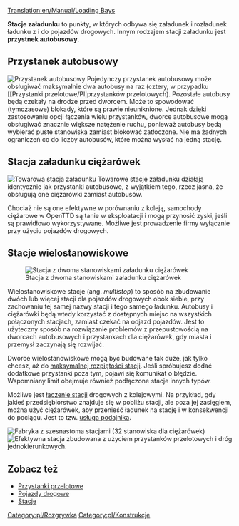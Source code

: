 [[Translation:en/Manual/Loading Bays]]

'''Stacje załadunku''' to punkty, w których odbywa się załadunek i rozładunek ładunku z i do pojazdów drogowych. Innym rodzajem stacji załadunku jest '''przystnek autobusowy'''.

==Przystanek autobusowy==
[[File:en/Busstation.png|right|frame|Przystanek autobusowy]]
Pojedynczy przystanek autobusowy może obsługiwać maksymalnie dwa autobusy na raz (cztery, w przypadku [[Przystanki przelotowe/Pl|przystanków przelotowych). Pozostałe autobusy będą czekały na drodze przed dworcem. Może to spowodować (tymczasowe) blokady, które są prawie nieuniknione. Jednak dzięki zastosowaniu opcji łączenia wielu przystanków, dworce autobusowe mogą obsługiwać znacznie większe natężenie ruchu, ponieważ autobusy będą wybierać puste stanowiska zamiast blokować zatłoczone. Nie ma żadnych ograniczeń co do liczby autobusów, które można wysłać na jedną stację. 

==Stacja załadunku ciężarówek==
[[File:en/Lorrystation.png|right|frame|Towarowa stacja załadunku]]
Towarowe stacje załadunku działają identycznie jak przystanki autobusowe, z wyjątkiem tego, rzecz jasna, że obsługują one ciężarówki zamiast autobusów.

Chociaż nie są one efektywne w porównaniu z koleją, samochody ciężarowe w OpenTTD są tanie w eksploatacji i mogą przynosić zyski, jeśli są prawidłowo wykorzystywane. Możliwe jest prowadzenie firmy wyłącznie przy użyciu pojazdów drogowych.

==Stacje wielostanowiskowe==
[[File:en/Multistop2ry.png|frame|Stacja z dwoma stanowiskami załadunku ciężarówek]]

Wielostanowiskowe stacje (ang. ''multistop'') to sposób na zbudowanie dwóch lub więcej stacji dla pojazdów drogowych obok siebie, przy zachowaniu tej samej nazwy stacji i tego samego ładunku. Autobusy i ciężarówki będą wtedy korzystać z dostępnych miejsc na wszystkich połączonych stacjach, zamiast czekać na odjazd pojazdów. Jest to użyteczny sposób na rozwiązanie problemów z przepustowością na dworcach autobusowych i przystankach dla ciężarówek, gdy miasta i przemysł zaczynają się rozwijać.

Dworce wielostanowiskowe mogą być budowane tak duże, jak tylko chcesz, aż do [[pl/Ustawienia/Ograniczenia|maksymalnej rozpiętości stacji]]. Jeśli spróbujesz dodać dodatkowe przystanki poza tym, pojawi się komunikat o błędzie. Wspomniany limit obejmuje również podłączone stacje innych typów.

Możliwe jest [[pl/Manual/Stacje#stacje-laczone|łączenie stacji]] drogowych z kolejowymi. Na przykład, gdy jakieś przedsiębiorstwo znajduje się w pobliżu stacji, ale poza jej zasięgiem, można użyć ciężarówek, aby przenieść ładunek na stację i w konsekwencji do pociągu. Jest to tzw. [[pl/Manual/Podajnik|usługa podajnika]]. 

[[File:en/Roadvehicle16stations.png|frame|Fabryka z szesnastoma stacjami (32 stanowiska dla ciężarówek)]]
[[File:en/Roadvehiclerorostation.png|frame|Efektywna stacja zbudowana z użyciem [[pl/Manual/Przystanki przelotowe|przystanków przelotowych]] i [[pl/Manual/Drogi|dróg jednokierunkowych]].]]

==Zobacz też==
* [[pl/Manual/Przystanki przelotowe|Przystanki przelotowe]]
* [[pl/Manual/Pojazdy drogowe|Pojazdy drogowe]]
* [[pl/Manual/Stacje|Stacje]]

[[Category:pl/Rozgrywka]]
[[Category:pl/Konstrukcje]]